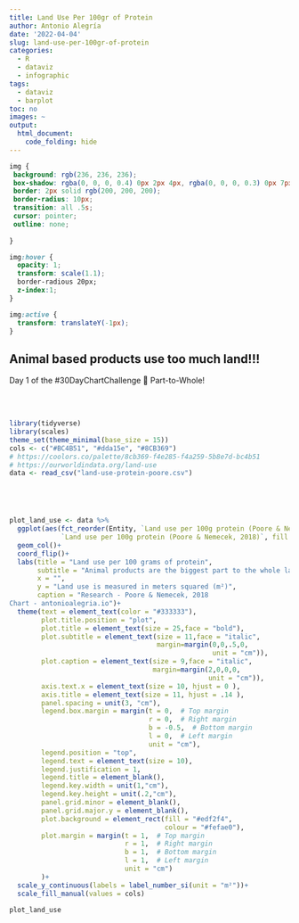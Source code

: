 ```yaml
---
title: Land Use Per 100gr of Protein
author: Antonio Alegría
date: '2022-04-04'
slug: land-use-per-100gr-of-protein
categories:
  - R
  - dataviz
  - infographic
tags:
  - dataviz
  - barplot
toc: no
images: ~
output:
  html_document:
    code_folding: hide
---
```

```css

img {
 background: rgb(236, 236, 236);
 box-shadow: rgba(0, 0, 0, 0.4) 0px 2px 4px, rgba(0, 0, 0, 0.3) 0px 7px 13px -3px, rgba(0, 0, 0, 0.2) 0px -3px 0px inset;
 border: 2px solid rgb(200, 200, 200);
 border-radius: 10px;
 transition: all .5s;
 cursor: pointer;
 outline: none;
 
}

img:hover {
  opacity: 1;
  transform: scale(1.1);
  border-radious 20px;
  z-index:1;
}

img:active {
  transform: translateY(-1px);
}

```

## Animal based products use too much land!!!

Day 1 of the #30DayChartChallenge 📅 Part-to-Whole! 

<br>
<br>
```r
library(tidyverse)
library(scales)
theme_set(theme_minimal(base_size = 15))
cols <- c("#BC4B51", "#dda15e", "#8CB369")
# https://coolors.co/palette/8cb369-f4e285-f4a259-5b8e7d-bc4b51
# https://ourworldindata.org/land-use
data <- read_csv("land-use-protein-poore.csv") 





plot_land_use <- data %>% 
  ggplot(aes(fct_reorder(Entity, `Land use per 100g protein (Poore & Nemecek, 2018)`),
             `Land use per 100g protein (Poore & Nemecek, 2018)`, fill = Type )) +
  geom_col()+
  coord_flip()+
  labs(title = "Land use per 100 grams of protein",
       subtitle = "Animal products are the biggest part to the whole land footprint, across a range of food types",
       x = "",
       y = "Land use is measured in meters squared (m²)",
       caption = "Research - Poore & Nemecek, 2018
Chart - antonioalegria.io")+
  theme(text = element_text(color = "#333333"),
        plot.title.position = "plot",
        plot.title = element_text(size = 25,face = "bold"),
        plot.subtitle = element_text(size = 11,face = "italic",
                                     margin=margin(0,0,.5,0,
                                                   unit = "cm")),
        plot.caption = element_text(size = 9,face = "italic",
                                    margin=margin(2,0,0,0,
                                                  unit = "cm")),
        axis.text.x = element_text(size = 10, hjust = 0 ),
        axis.title = element_text(size = 11, hjust = .14 ),
        panel.spacing = unit(3, "cm"),
        legend.box.margin = margin(t = 0,  # Top margin
                                   r = 0,  # Right margin
                                   b = -0.5,  # Bottom margin
                                   l = 0,  # Left margin
                                   unit = "cm"),
        legend.position = "top",
        legend.text = element_text(size = 10),
        legend.justification = 1,
        legend.title = element_blank(),
        legend.key.width = unit(1,"cm"),
        legend.key.height = unit(.2,"cm"),
        panel.grid.minor = element_blank(),
        panel.grid.major.y = element_blank(),
        plot.background = element_rect(fill = "#edf2f4", 
                                       colour = "#fefae0"),
        plot.margin = margin(t = 1,  # Top margin
                             r = 1,  # Right margin
                             b = 1,  # Bottom margin
                             l = 1,  # Left margin
                             unit = "cm")
        )+
  scale_y_continuous(labels = label_number_si(unit = "m²"))+
  scale_fill_manual(values = cols)

plot_land_use




```

<br>
<br>